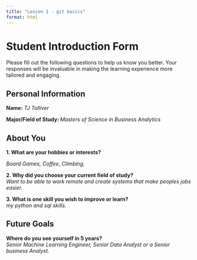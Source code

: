 ```yaml
---
title: "Lesson 1 - git basics"
format: html
---
```


# Student Introduction Form

Please fill out the following questions to help us know you better. Your responses will be invaluable in making the learning experience more tailored and engaging.

## Personal Information

**Name:**
_TJ Tolliver_

**Major/Field of Study: **
_Masters of Science in Business Analytics_

## About You

**1. What are your hobbies or interests?**  

_Board Games, Coffee, Climbing._

**2. Why did you choose your current field of study?**  
_Want to be able to work remote and create systems that make peoples jobs easier._

**3. What is one skill you wish to improve or learn?**  
_my python and sql skills._


## Future Goals

**Where do you see yourself in 5 years?**  
_Senior Machine Learning Engineer, Senior Data Analyst or a Senior business Analyst._
